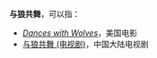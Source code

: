 '''与狼共舞 '''，可以指：

* ''[[與狼共舞|Dances with Wolves]]''，美国电影
* [[与狼共舞_(电视剧)|与狼共舞 (电视剧)]]，中国大陆电视剧

{{Disambig|cat=四字作品消歧义}}